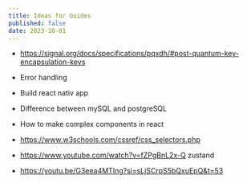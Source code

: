```yaml
---
title: Ideas for Guides
published: false
date: 2023-10-01
---
```



- https://signal.org/docs/specifications/pqxdh/#post-quantum-key-encapsulation-keys

- Error handling

- Build react nativ app

- Difference between mySQL and postgreSQL

- How to make complex components in react

- https://www.w3schools.com/cssref/css_selectors.php

- https://www.youtube.com/watch?v=fZPgBnL2x-Q zustand

- https://youtu.be/G3eea4MTIng?si=sLjSCrpS5bQxuEpQ&t=53 